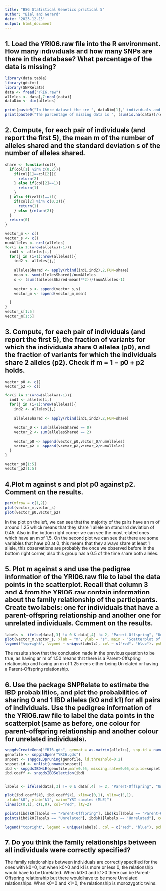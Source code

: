 ```yaml
---
title: "BSG Statistical Genetics practical 5"
author: "Biel and Gerard"
date: "2023-12-16"
output: html_document
---
```


## 1. Load the YRI06.raw file into the R environment. How many individuals and how many SNPs are there in the database? What percentage of the data is missing?

```r
library(data.table)
library(gdsfmt)
library(SNPRelate)
data <- fread("YRI6.raw")
alleles <- data[,7:ncol(data)]
dataDim <- dim(alleles)

print(paste0("In there dataset the are ", dataDim[1]," individuals and ", dataDim[2], " SNPs."))
print(paste0("The parcentage of missing data is ", (sum(is.na(data))/(dataDim[1]*dataDim[2]))*100,"%"))
```

## 2. Compute, for each pair of individuals (and report the first 5), the mean m of the number of alleles shared and the standard deviation s of the number of alleles shared.

```r
share <- function(col){
  if(col[1] %in% c(0,2)){
    if(col[1]==col[2]){
      return(2)
    } else if(col[2]==1){
      return(1)
    }
  } else if(col[1]==1){
    if(col[2] %in% c(0,2)){
      return(1)
    } else {return(2)}
  }
  return(0)
}

vector_m <- c()
vector_s <- c()
numAlleles <- ncol(alleles)
for(i in 1:(nrow(alleles)-1)){
  ind1 <- alleles[i,]
  for(j in (i+1):nrow(alleles)){
    ind2 <- alleles[j,]
    
    allelesShared <- apply(rbind(ind1,ind2),2,FUN=share)
    mean <- sum(allelesShared)/numAlleles
    s <- (sum((allelesShared-mean)**2))/(numAlleles-1)
    
    vector_s <- append(vector_s,s)
    vector_m <- append(vector_m,mean)
    
  } 
}
vector_s[1:5]
vector_m[1:5]
```

## 3. Compute, for each pair of individuals (and report the first 5), the fraction of variants for which the individuals share 0 alleles (p0), and the fraction of variants for which the individuals share 2 alleles (p2). Check if m = 1 − p0 + p2 holds.

```r
vector_p0 <- c()
vector_p2 <- c()

for(i in 1:(nrow(alleles)-1)){
  ind1 <- alleles[i,]
  for(j in (i+1):nrow(alleles)){
    ind2 <- alleles[j,]
    
    allelesShared <- apply(rbind(ind1,ind2),2,FUN=share)
    
    vector_0 <- sum(allelesShared == 0)
    vector_2 <- sum(allelesShared == 2)
    
    vector_p0 <- append(vector_p0,vector_0/numAlleles)
    vector_p2 <- append(vector_p2,vector_2/numAlleles)
  } 
}

vector_p0[1:5]
vector_p2[1:5]
```

## 4.Plot m against s and plot p0 against p2. Comment on the results.

```r
par(mfrow = c(1,2))
plot(vector_m,vector_s)
plot(vector_p0,vector_p2)
```
In the plot on the left, we can see that the majority of the pairs have an m of around 1.25 which means that they share 1 allele an standard deviation of 0.45. Also in the bottom right corner we can see the most related ones which have an m of 1.5.
On the second plot we can see that there are some variables that have p0 at 0, this means that they always share at least 1 allele, this observations are probably the once we observed before in the bottom right corner, also this group has a 0.5 of the time share both alleles.

## 5. Plot m against s and use the pedigree information of the YRI06.raw file to label the data points in the scatterplot. Recall that column 3 and 4 from the YRI06.raw contain information about the family relationship of the participants. Create two labels: one for individuals that have a parent-offspring relationship and another one for unrelated individuals. Comment on the results.

```r
labels <- ifelse(data[,3] != 0 & data[,4] != 2, "Parent-Offspring", "Unrelated")
plot(vector_m,vector_s, xlab = "m", ylab = "s", main = "Scatterplot of m against s", col = ifelse(labels == "Parent-Offspring", "red", "blue"))
legend("topright", legend = unique(labels), col = c("red", "blue"), pch = 1)
```
The results show that the conclusion made in the previous question to be true, as having an m of 1.50 means that there is a Parent-Offspring relationship and having an m of 1.25 mens either being Unrelated or having a Parent-Offspring relationship.


## 6. Use the package SNPRelate to estimate the IBD probabilities, and plot the probabilities of sharing 0 and 1 IBD alleles (k0 and k1) for all pairs of individuals. Use the pedigree information of the YRI06.raw file to label the data points in the scatterplot (same as before, one colour for parent-offspring relationship and another colour for unrelated individuals).

```r
snpgdsCreateGeno("YRI6.gds", genmat = as.matrix(alleles), snp.id = names(alleles), sample.id = data$IID, snpfirstdim=FALSE)
genofile <- snpgdsOpen("YRI6.gds")
snpset <- snpgdsLDpruning(genofile, ld.threshold=0.2)
snpset.id <- unlist(unname(snpset))
ibd <- snpgdsIBDMLE(genofile,maf=0.05, missing.rate=0.05,snp.id=snpset.id, num.thread=2)
ibd.coeff <- snpgdsIBDSelection(ibd)


labels <- ifelse(data[,3] != 0 & data[,4] != 2, "Parent-Offspring", "Unrelated")

plot(ibd.coeff$k0, ibd.coeff$k1, xlim=c(0,1), ylim=c(0,1),
 xlab="k0", ylab="k1", main="YRI samples (MLE)")
lines(c(0,1), c(1,0), col="red", lty=2)

points(ibd$k0[labels == "Parent-Offspring"], ibd$k1[labels == "Parent-Offspring"], col = "red", pch = 19)
points(ibd$k0[labels == "Unrelated"], ibd$k1[labels == "Unrelated"], col = "blue", pch = 19)

legend("topright", legend = unique(labels), col = c("red", "blue"), pch = 19)

```

## 7. Do you think the family relationships between all individuals were correctly specified?
The family relationships between individuals are correctly specified for the ones with k0=0, but when k0>0 and k1 is more or less 0, the relationship would have to be Unrelated. When k0>0 and k1>0 there can be Parent-Offspring relationship but there would have to be more Unrelated relationships. When k0=0 and k1=0, the relationship is monozygotic twins.











